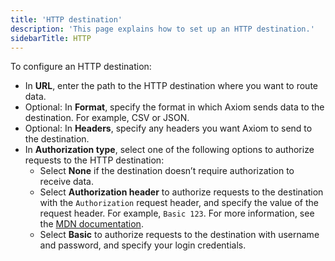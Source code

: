 ```yaml
---
title: 'HTTP destination'
description: 'This page explains how to set up an HTTP destination.'
sidebarTitle: HTTP
---
```


To configure an HTTP destination:

- In **URL**, enter the path to the HTTP destination where you want to route data.
- Optional: In **Format**, specify the format in which Axiom sends data to the destination. For example, CSV or JSON.
- Optional: In **Headers**, specify any headers you want Axiom to send to the destination.
- In **Authorization type**, select one of the following options to authorize requests to the HTTP destination:
    - Select **None** if the destination doesn’t require authorization to receive data.
    - Select **Authorization header** to authorize requests to the destination with the `Authorization` request header, and specify the value of the request header. For example, `Basic 123`. For more information, see the [MDN documentation](https://developer.mozilla.org/en-US/docs/Web/HTTP/Headers/Authorization).
    - Select **Basic** to authorize requests to the destination with username and password, and specify your login credentials.